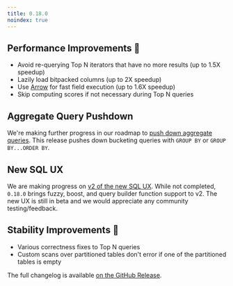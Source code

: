 ```yaml
---
title: 0.18.0
noindex: true
---
```


## Performance Improvements 🚀

- Avoid re-querying Top N iterators that have no more results (up to 1.5X speedup)
- Lazily load bitpacked columns (up to 2X speedup)
- Use [Arrow](https://arrow.apache.org/) for fast field execution (up to 1.6X speedup)
- Skip computing scores if not necessary during Top N queries

## Aggregate Query Pushdown

We're making further progress in our roadmap to [push down aggregate queries](/welcome/roadmap#analytics). This release
pushes down bucketing queries with `GROUP BY` or `GROUP BY...ORDER BY`.

## New SQL UX

We are making progress on [v2 of the new SQL UX](/v2/overview). While not completed, `0.18.0` brings fuzzy, boost, and query builder function
support to v2. The new UX is still in beta and we would appreciate any community testing/feedback.

## Stability Improvements 💪

- Various correctness fixes to Top N queries
- Custom scans over partitioned tables don't error if one of the partitioned tables is empty

The full changelog is available [on the GitHub Release](https://github.com/paradedb/paradedb/releases/tag/v0.18.0).
